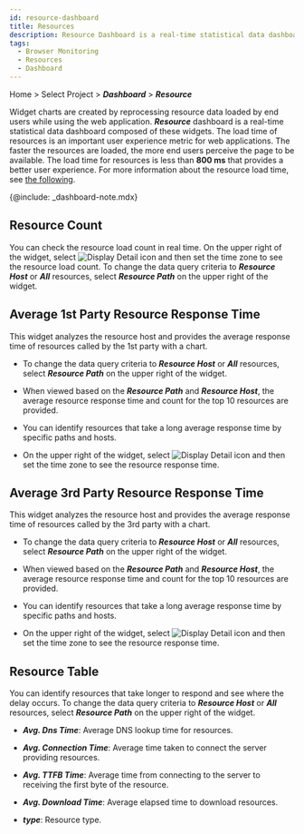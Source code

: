 ```yaml
---
id: resource-dashboard
title: Resources
description: Resource Dashboard is a real-time statistical data dashboard composed of widgets related to resource data.
tags:
  - Browser Monitoring
  - Resources
  - Dashboard
---
```


Home > Select Project > **_Dashboard_** > **_Resource_**

Widget charts are created by reprocessing resource data loaded by end users while using the web application. **_Resource_** dashboard is a real-time statistical data dashboard composed of these widgets. The load time of resources is an important user experience metric for web applications. The faster the resources are loaded, the more end users perceive the page to be available. The load time for resources is less than **800 ms** that provides a better user experience. For more information about the resource load time, see [the following](https://web.dev/ttfb/#what-is-a-good-ttfb-score).

{@include: _dashboard-note.mdx}

## Resource Count

<ImgLang img='rum-resource-count.png' desc='Resource Count' />

You can check the resource load count in real time. On the upper right of the widget, select ![Display Detail icon](/img/ico-detail-mode.svg) and then set the time zone to see the resource load count. To change the data query criteria to **_Resource Host_** or **_All_** resources, select **_Resource Path_** on the upper right of the widget.

## Average 1st Party Resource Response Time

<ImgLang img='rum-resource-1stparty.png' desc='Avg 1st Party Resource Response Time' />

This widget analyzes the resource host and provides the average response time of resources called by the 1st party with a chart. 

- To change the data query criteria to **_Resource Host_** or **_All_** resources, select **_Resource Path_** on the upper right of the widget.

- When viewed based on the **_Resource Path_** and **_Resource Host_**, the average resource response time and count for the top 10 resources are provided.

- You can identify resources that take a long average response time by specific paths and hosts.

- On the upper right of the widget, select ![Display Detail icon](/img/ico-detail-mode.svg) and then set the time zone to see the resource response time.

## Average 3rd Party Resource Response Time

<ImgLang img='rum-resource-3rdparty.png' desc='Avg 3rd Party Resource Response Time' />

This widget analyzes the resource host and provides the average response time of resources called by the 3rd party with a chart. 

- To change the data query criteria to **_Resource Host_** or **_All_** resources, select **_Resource Path_** on the upper right of the widget.

- When viewed based on the **_Resource Path_** and **_Resource Host_**, the average resource response time and count for the top 10 resources are provided.

- You can identify resources that take a long average response time by specific paths and hosts.

- On the upper right of the widget, select ![Display Detail icon](/img/ico-detail-mode.svg) and then set the time zone to see the resource response time.

## Resource Table

<ImgLang img='rum-resource-table.png' desc='Resource Table' />

You can identify resources that take longer to respond and see where the delay occurs. To change the data query criteria to **_Resource Host_** or **_All_** resources, select **_Resource Path_** on the upper right of the widget.

- **_Avg. Dns Time_**: Average DNS lookup time for resources.

- **_Avg. Connection Time_**: Average time taken to connect the server providing resources.

- **_Avg. TTFB Time_**: Average time from connecting to the server to receiving the first byte of the resource.

- **_Avg. Download Time_**: Average elapsed time to download resources.

- **_type_**: Resource type.
